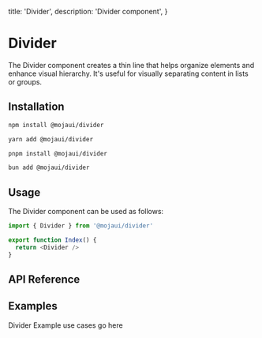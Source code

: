   title: 'Divider',
  description: 'Divider component',
}

# Divider

The Divider component creates a thin line that helps organize elements and enhance visual hierarchy. It's useful for visually separating content in lists or groups.

## Installation

<CodeGroup>

```bash {{ title: 'npm' }}
npm install @mojaui/divider
```

```bash {{ title: 'yarn' }}
yarn add @mojaui/divider
```

```bash {{ title: 'pnpm' }}
pnpm install @mojaui/divider
```

```bash {{ title: 'bun' }}
bun add @mojaui/divider
```

</CodeGroup>

## Usage

The Divider component can be used as follows:

```js
import { Divider } from '@mojaui/divider'

export function Index() {
  return <Divider />
}
```

## API Reference

<Properties>
  <Property name="orientation" type="vertical | horizontal"></Property>
</Properties>

## Examples

<Note>Divider Example use cases go here</Note>

